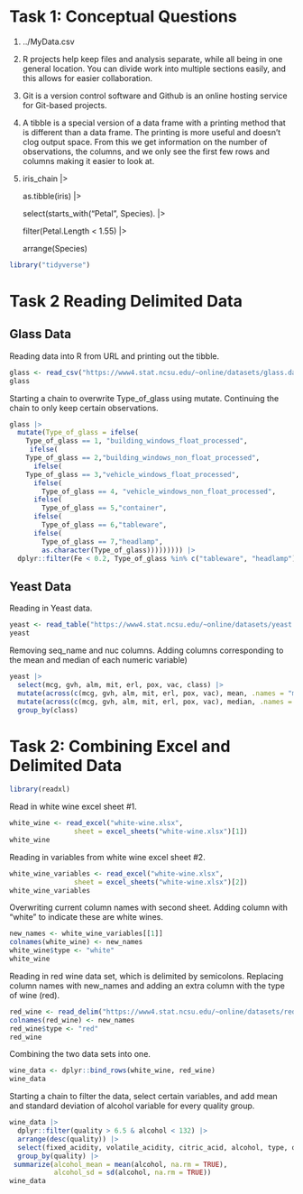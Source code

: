 # Task 1: Conceptual Questions

1.  ../MyData.csv

2.  R projects help keep files and analysis separate, while all being in one general location. You can divide work into multiple sections easily, and this allows for easier collaboration.

3.  Git is a version control software and Github is an online hosting service for Git-based projects.

4.  A tibble is a special version of a data frame with a printing method that is different than a data frame. The printing is more useful and doesn't clog output space. From this we get information on the number of observations, the columns, and we only see the first few rows and columns making it easier to look at.

5.  iris_chain \|\>

    as.tibble(iris) \|\>

    select(starts_with("Petal", Species). \|\>

    filter(Petal.Length \< 1.55) \|\>

    arrange(Species)

```r
library("tidyverse")
```

# Task 2 Reading Delimited Data

## Glass Data

Reading data into R from URL and printing out the tibble.

```r
glass <- read_csv("https://www4.stat.ncsu.edu/~online/datasets/glass.data", col_names = c("Id","RI","Na","Mg","Al","Si","K","Ca","Ba","Fe","Type_of_glass"))
glass
```

Starting a chain to overwrite Type_of_glass using mutate. Continuing the chain to only keep certain observations.

```r
glass |>
  mutate(Type_of_glass = ifelse(
    Type_of_glass == 1, "building_windows_float_processed", 
     ifelse(
    Type_of_glass == 2,"building_windows_non_float_processed",
      ifelse(
    Type_of_glass == 3,"vehicle_windows_float_processed",
      ifelse(
        Type_of_glass == 4, "vehicle_windows_non_float_processed",
      ifelse(
        Type_of_glass == 5,"container",
      ifelse(
        Type_of_glass == 6,"tableware",
      ifelse(
        Type_of_glass == 7,"headlamp",
        as.character(Type_of_glass))))))))) |>
  dplyr::filter(Fe < 0.2, Type_of_glass %in% c("tableware", "headlamp"))
```

## Yeast Data

Reading in Yeast data.

```r
yeast <- read_table("https://www4.stat.ncsu.edu/~online/datasets/yeast.data", col_names = c("seq_name","mcg","gvh","alm","mit","erl","pox","vac","nuc","class"))
yeast
```

Removing seq_name and nuc columns. Adding columns corresponding to the mean and median of each numeric variable)

```r
yeast |> 
  select(mcg, gvh, alm, mit, erl, pox, vac, class) |>
  mutate(across(c(mcg, gvh, alm, mit, erl, pox, vac), mean, .names = "mean_{.col}")) |>
  mutate(across(c(mcg, gvh, alm, mit, erl, pox, vac), median, .names = "median_{.col}")) |>
  group_by(class)
```

# Task 2: Combining Excel and Delimited Data

```r
library(readxl)
```

Read in white wine excel sheet #1.

```r
white_wine <- read_excel("white-wine.xlsx",
                sheet = excel_sheets("white-wine.xlsx")[1])
white_wine
```

Reading in variables from white wine excel sheet #2.

```r
white_wine_variables <- read_excel("white-wine.xlsx",
                sheet = excel_sheets("white-wine.xlsx")[2])
white_wine_variables
```

Overwriting current column names with second sheet. Adding column with "white" to indicate these are white wines.

```r
new_names <- white_wine_variables[[1]]
colnames(white_wine) <- new_names
white_wine$type <- "white"
white_wine
```

Reading in red wine data set, which is delimited by semicolons. Replacing column names with new_names and adding an extra column with the type of wine (red).

```r
red_wine <- read_delim("https://www4.stat.ncsu.edu/~online/datasets/red-wine.csv", delim = ";", col_names = TRUE)
colnames(red_wine) <- new_names
red_wine$type <- "red"
red_wine
```

Combining the two data sets into one.

```r
wine_data <- dplyr::bind_rows(white_wine, red_wine)
wine_data
```

Starting a chain to filter the data, select certain variables, and add mean and standard deviation of alcohol variable for every quality group.

```r
wine_data |>
  dplyr::filter(quality > 6.5 & alcohol < 132) |>
  arrange(desc(quality)) |>
  select(fixed_acidity, volatile_acidity, citric_acid, alcohol, type, quality) |>
  group_by(quality) |>
 summarize(alcohol_mean = mean(alcohol, na.rm = TRUE),
           alcohol_sd = sd(alcohol, na.rm = TRUE))
wine_data
```

